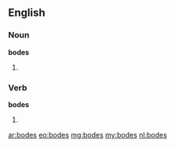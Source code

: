 ==English==

===Noun===
'''bodes'''

# {{plural of|[[bode]]}}

===Verb===
'''bodes'''

# {{third-person singular of|[[bode]]}}

[[ar:bodes]]
[[eo:bodes]]
[[mg:bodes]]
[[my:bodes]]
[[nl:bodes]]